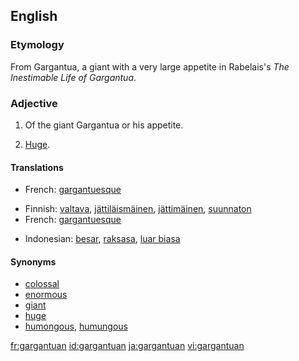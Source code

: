 ==English==
{{rfp}}
{{rfap}}
===Etymology===
From Gargantua, a giant with a very large appetite in Rabelais's ''The Inestimable Life of Gargantua''.

===Adjective===
{{en-adj}}

# {{obsolete}} Of the giant Gargantua or his appetite.
# [[huge|Huge]].

====Translations====
{{trans-top|of the giant Gargantua or his appetite}}
*French: [[gargantuesque]]
{{trans-mid}}
{{trans-bottom}}

{{trans-top|huge}}
*Finnish: [[valtava]], [[jättiläismäinen]], [[jättimäinen]], [[suunnaton]]
*French: [[gargantuesque]]
{{trans-mid}}
*Indonesian: [[besar]], [[raksasa]], [[luar biasa]]
{{trans-bottom}}

====Synonyms====
*[[colossal]]
*[[enormous]]
*[[giant]]
*[[huge]]
*[[humongous]], [[humungous]]

[[fr:gargantuan]]
[[id:gargantuan]]
[[ja:gargantuan]]
[[vi:gargantuan]]